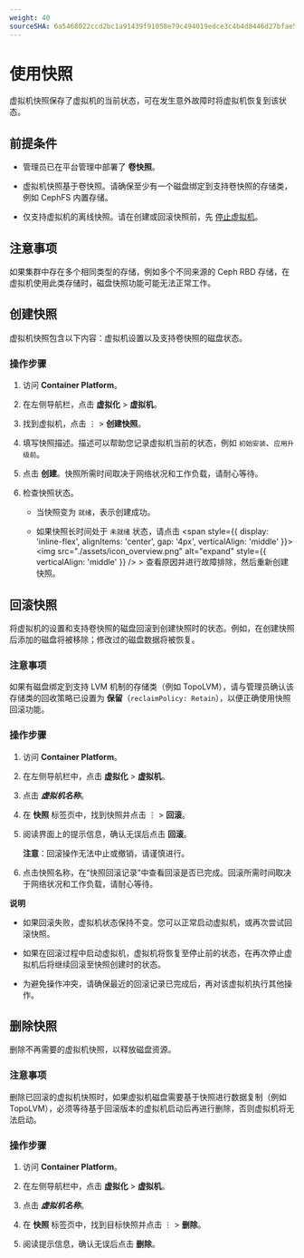 ```yaml
---
weight: 40
sourceSHA: 6a5468022ccd2bc1a91439f91058e79c494019edce3c4b4d8446d27bfae5c830
---
```


# 使用快照

虚拟机快照保存了虚拟机的当前状态，可在发生意外故障时将虚拟机恢复到该状态。

## 前提条件

- 管理员已在平台管理中部署了 **卷快照**。

- 虚拟机快照基于卷快照。请确保至少有一个磁盘绑定到支持卷快照的存储类，例如 CephFS 内置存储。

- 仅支持虚拟机的离线快照。请在创建或回滚快照前，先 [停止虚拟机](../../virtual_machine/functions/batch_actions.mdx)。

## 注意事项

如果集群中存在多个相同类型的存储，例如多个不同来源的 Ceph RBD 存储，在虚拟机使用此类存储时，磁盘快照功能可能无法正常工作。

## 创建快照

虚拟机快照包含以下内容：虚拟机设置以及支持卷快照的磁盘状态。

### 操作步骤

1. 访问 **Container Platform**。

2. 在左侧导航栏，点击 **虚拟化** > **虚拟机**。

3. 找到虚拟机，点击 ⋮ > **创建快照**。

4. 填写快照描述。描述可以帮助您记录虚拟机当前的状态，例如 `初始安装`、`应用升级前`。

5. 点击 **创建**。快照所需时间取决于网络状况和工作负载，请耐心等待。

6. 检查快照状态。

   - 当快照变为 `就绪`，表示创建成功。

   - 如果快照长时间处于 `未就绪` 状态，请点击 <span style={{ display: 'inline-flex', alignItems: 'center', gap: '4px', verticalAlign: 'middle' }}><img src="./assets/icon_overview.png" alt="expand" style={{ verticalAlign: 'middle' }} /> <span> > 查看原因并进行故障排除，然后重新创建快照。</span></span>

## 回滚快照

将虚拟机的设置和支持卷快照的磁盘回滚到创建快照时的状态。例如，在创建快照后添加的磁盘将被移除；修改过的磁盘数据将被恢复。

### 注意事项

如果有磁盘绑定到支持 LVM 机制的存储类（例如 TopoLVM），请与管理员确认该存储类的回收策略已设置为 **保留**（`reclaimPolicy: Retain`），以便正确使用快照回滚功能。

### 操作步骤

1. 访问 **Container Platform**。

2. 在左侧导航栏中，点击 **虚拟化** > **虚拟机**。

3. 点击 ***虚拟机名称***。

4. 在 **快照** 标签页中，找到快照并点击 ⋮ > **回滚**。

5. 阅读界面上的提示信息，确认无误后点击 **回滚**。

   **注意**：回滚操作无法中止或撤销，请谨慎进行。

6. 点击快照名称，在“快照回滚记录”中查看回滚是否已完成。回滚所需时间取决于网络状况和工作负载，请耐心等待。

**说明**

- 如果回滚失败，虚拟机状态保持不变。您可以正常启动虚拟机，或再次尝试回滚快照。

- 如果在回滚过程中启动虚拟机，虚拟机将恢复至停止前的状态，在再次停止虚拟机后将继续回滚至快照创建时的状态。

- 为避免操作冲突，请确保最近的回滚记录已完成后，再对该虚拟机执行其他操作。

## 删除快照

删除不再需要的虚拟机快照，以释放磁盘资源。

### 注意事项

删除已回滚的虚拟机快照时，如果虚拟机磁盘需要基于快照进行数据复制（例如 TopoLVM），必须等待基于回滚版本的虚拟机启动后再进行删除，否则虚拟机将无法启动。

### 操作步骤

1. 访问 **Container Platform**。

2. 在左侧导航栏中，点击 **虚拟化** > **虚拟机**。

3. 点击 ***虚拟机名称***。

4. 在 **快照** 标签页中，找到目标快照并点击 ⋮ > **删除**。

5. 阅读提示信息，确认无误后点击 **删除**。
